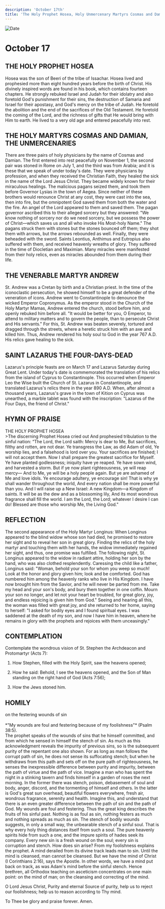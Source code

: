 ```yaml
---
description: 'October 17th'
title: 'The Holy Prophet Hosea, Holy Unmercenary Martyrs Cosmas and Damian, Venerable Martyr Andrew, St. Lazarus the Four-Days-Dead'
---
```


<CustomPaginator />
<RunningHead />

<Image src="/title-imprint.png" height={68} width={50} alt="Date" className="title-imprint"/>

# <div id="date">October <Image className="four-dot" src="/four-dot.png" height={15} width={15} alt="" />17</div>

## THE HOLY PROPHET HOSEA

Hosea was the son of Beeri of the tribe of Issachar. Hosea lived and prophesied more than eight hundred years before the birth of Christ. His divinely inspired words are found in his book, which contains fourteen chapters. He strongly rebuked Israel and Judah for their idolatry and also foretold God's punishment for their sins, the destruction of Samaria and Israel for their apostasy, and God's mercy on the tribe of Judah. He foretold the abolition and the end of the sacrifices of the Old Testament. He foretold the coming of the Lord, and the richness of gifts that He would bring with Him to earth. He lived to a very old age and entered peacefully into rest.

## THE HOLY MARTYRS COSMAS AND DAMIAN, THE UNMERCENARIES

There are three pairs of holy physicians by the name of Cosmas and Damian. The first entered into rest peacefully on November 1, the second pair was stoned in Rome on July 1, and the third was from Arabia; and it is these that we speak of under today's date. They were physicians by profession, and when they received the Christian Faith, they healed the sick in the name of the Lord Jesus Christ. They became widely known for their miraculous healings. The malicious pagans seized them, and took them before Governor Lysias in the town of Aegea. Since neither of these brothers would renounce Christ at any cost, they were cast into the sea, then into fire, but the omnipotent God saved them from both the water and the fire. An angel of the Lord appeared to them and saved them. The pagan governor ascribed this to their alleged sorcery but they answered: "We know nothing of sorcery nor do we need sorcery, but we possess the power of Christ—which saves us and all who invoke His Most-holy Name." The pagans struck them with stones but the stones bounced off them; they shot them with arrows, but the arrows rebounded as well. Finally, they were beheaded with the sword. Saints Leontius, Anthimus and Eutropius also suffered with them, and received heavenly wreaths of glory. They suffered in the time of Diocletian and Maximian. Many miracles were manifested from their holy relics, even as miracles abounded from them during their life.

## THE VENERABLE MARTYR ANDREW

St. Andrew was a Cretan by birth and a Christian priest. In the time of the iconoclastic persecution, he showed himself to be a great defender of the veneration of icons. Andrew went to Constantinople to denounce the wicked Emperor Copronymus. As the emperor stood in the Church of the Holy Martyr Mamas, Andrew entered the church, stood before him, and openly rebuked him before all. "It would be better for you, O Emperor, to attend to military matters and to govern the people, than to persecute Christ and His servants." For this, St. Andrew was beaten severely, tortured and dragged through the streets, where a heretic struck him with an axe and killed him. Thus, Andrew rendered his holy soul to God in the year 767 A.D. His relics gave healing to the sick. 

## SAINT LAZARUS THE FOUR-DAYS-DEAD

Lazarus's principle feasts are on March 17 and Lazarus Saturday during Great Lent. Under today's date is commemorated the translation of his relics from the island of Cyprus to Constantinople. This occurred when Emperor Leo the Wise built the Church of St. Lazarus in Constantinople, and translated Lazarus's relics there in the year 890 A.D. When, after almost a thousand years, Lazarus's grave in the town of Kition on Cyprus was unearthed, a marble tablet was found with the inscription: "Lazarus of the Four Days, the friend of Christ."


## HYMN OF PRAISE
<div style={{textAlign:'center', color:'crimson', fontWeight:'bold'}}>
THE HOLY PROPHET HOSEA
</div>
>The discerning Prophet Hosea cried out  
And prophesied tribulation to the sinful nation:  
“The Lord, the Lord saith: Mercy is dear to Me,  
But sacrifices, filthy and rotten, are not dear.  
Ye transgress the Law, as did Adam of old,  
Ye worship lies, and a falsehood is lord over you.  
Your sacrifices are finished; I will not accept them.  
Now I shall prepare the greatest sacrifice for Myself.  
Ye have planted godlessness; iniquity have ye reaped.  
Ye have sown wind, and harvested a storm.  
But if ye now plant righteousness, ye will reap mercy—  
And to Me, ye will be a holy people again.  
But ye are ashamed of Me and love idols.  
Ye encourage adultery, ye encourage sin!  
That is why ye shall wander throughout the world,  
And every nation shall be more powerful than you.  
And I will raise up a New Israel:  
A new Kingdom—a Kingdom of saints.  
It will be as the dew and as a blossoming lily,  
And its most wondrous fragrance shall fill the world.  
I am the Lord, the Lord; whatever I desire I can do!  
Blessed are those who worship Me, the Living God."  


## REFLECTION

The second appearance of the Holy Martyr Longinus: When Longinus appeared to the blind widow whose son had died, he promised to restore her sight and to reveal her son in great glory. Finding the relics of the holy martyr and touching them with her hands, the widow immediately regained her sight, and thus, one promise was fulfilled. The following night, St. Longinus appeared to the widow in radiant attire, holding her son by the hand, who was also clothed resplendently. Caressing the child like a father, Longinus said: "Woman, behold your son for whom you weep so much! Look at the honor and glory given him; look and be comforted. God has numbered him among the heavenly ranks who live in His Kingdom. I have now brought him from the Savior, and he will never be parted from me. Take my head and your son's body, and bury them together in one coffin. Mourn your son no longer, and let not your heart be troubled, for great glory, joy, and endless rejoicing is given him from God." Seeing and hearing all this, the woman was filled with great joy, and she returned to her home, saying to herself: "I asked for bodily eyes and I found spiritual eyes. I was saddened at the death of my son, and now I have him in heaven, where he remains in glory with the prophets and rejoices with them unceasingly."


## CONTEMPLATION

Contemplate the wondrous vision of St. Stephen the Archdeacon and Protomartyr (Acts 7):

1. How Stephen, filled with the Holy Spirit, saw the heavens opened;

2. How he said: Behold, I see the heavens opened, and the Son of Man standing on the right hand of God (Acts 7:56);

3. How the Jews stoned him.


## HOMILY
<div style={{textAlign:'center', color:'crimson', fontWeight:'bold'}}>
on the festering wounds of sin
</div>
<br />
<div style={{textAlign:'right'}}>
*"My wounds are foul and festering because of my foolishness"* (Psalm 38:5).
</div>
The prophet speaks of the wounds of sins that he himself committed, and from which he sensed in himself the stench of sin. As much as this acknowledgment reveals the impurity of previous sins, so is the subsequent purity of the repentant one also shown. For as long as man follows the corrupt path of sin, he does not sense its suffocating stench; but when he withdraws from this path and sets off on the pure path of righteousness, he senses the inexpressible difference between purity and impurity, between the path of virtue and the path of vice. Imagine a man who has spent the night in a stinking tavern and finds himself in a garden of roses the next morning. In the former there was stench, poison, debasement of soul and body, anger, discord, and the tormenting of himself and others. In the latter is God's great sun overhead, beautiful flowers everywhere, fresh air, wondrous fragrance, serenity and health. Imagine this, and understand that there is an even greater difference between the path of sin and the path of God. My wounds are foul and festering. Thus the great king describes the fruits of his sinful past. Nothing is as foul as sin, nothing festers as much and nothing spreads as much as sin. The stench of bodily wounds suggests, in only a small way, the unbearable stench of a sinful soul. That is why every holy thing distances itself from such a soul. The pure heavenly spirits hide from such a one, and the impure spirits of hades seek its company. Every new sin is a fresh wound on the soul; every sin is corruption and stench. How does sin arise? From my foolishness explains the prophet. A mind derailed from its divine track leads man to sin. Until the mind is cleansed, man cannot be cleansed. But we have the mind of Christ (I Corinthians 2:16), says the Apostle. In other words, we have a mind put back on track, as was Adam's mind before the sinful stench. Hence brethren, all Orthodox teaching on asceticism concentrates on one main point: on the mind of man; on the cleansing and correcting of the mind.

O Lord Jesus Christ, Purity and eternal Source of purity, help us to reject our foolishness; help us to reason according to Thy mind.

To Thee be glory and praise forever. Amen.